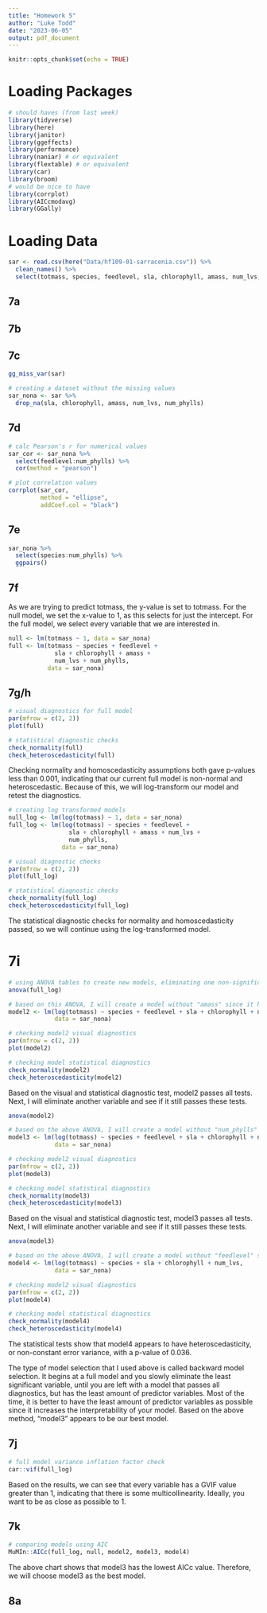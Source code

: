 ```yaml
---
title: "Homework 5"
author: "Luke Todd"
date: "2023-06-05"
output: pdf_document
---
```


```r
knitr::opts_chunk$set(echo = TRUE)
```

# Loading Packages
```r
# should haves (from last week)
library(tidyverse)
library(here)
library(janitor)
library(ggeffects)
library(performance)
library(naniar) # or equivalent
library(flextable) # or equivalent
library(car)
library(broom)
# would be nice to have
library(corrplot)
library(AICcmodavg)
library(GGally)
```

# Loading Data
```r
sar <- read.csv(here("Data/hf109-01-sarracenia.csv")) %>% 
  clean_names() %>% 
  select(totmass, species, feedlevel, sla, chlorophyll, amass, num_lvs, num_phylls)
```

## 7a

## 7b

## 7c
```r
gg_miss_var(sar)
```

```r
# creating a dataset without the missing values
sar_nona <- sar %>% 
  drop_na(sla, chlorophyll, amass, num_lvs, num_phylls)
```

## 7d
```r

# calc Pearson's r for numerical values
sar_cor <- sar_nona %>% 
  select(feedlevel:num_phylls) %>% 
  cor(method = "pearson")

# plot correlation values
corrplot(sar_cor,
         method = "ellipse",
         addCoef.col = "black")
```

## 7e
```r
sar_nona %>% 
  select(species:num_phylls) %>% 
  ggpairs() 
```

## 7f
As we are trying to predict totmass, the y-value is set to totmass. For the null model, we set the x-value to 1, as this selects for just the intercept. For the full model, we select every variable that we are interested in.
```r
null <- lm(totmass ~ 1, data = sar_nona)
full <- lm(totmass ~ species + feedlevel + 
             sla + chlorophyll + amass + 
             num_lvs + num_phylls, 
           data = sar_nona)
```

## 7g/h
```r
# visual diagnostics for full model
par(mfrow = c(2, 2))
plot(full)
```
```r
# statistical diagnostic checks
check_normality(full)
check_heteroscedasticity(full)
```


Checking normality and homoscedasticity assumptions both gave p-values less than 0.001, indicating that our current full model is non-normal and heteroscedastic. Because of this, we will log-transform our model and retest the diagnostics.

```r
# creating log transformed models
null_log <- lm(log(totmass) ~ 1, data = sar_nona)
full_log <- lm(log(totmass) ~ species + feedlevel + 
                 sla + chlorophyll + amass + num_lvs + 
                 num_phylls, 
               data = sar_nona)
```


```r
# visual diagnostic checks
par(mfrow = c(2, 2))
plot(full_log)
```

```r
# statistical diagnostic checks
check_normality(full_log)
check_heteroscedasticity(full_log)
```

The statistical diagnostic checks for normality and homoscedasticity passed, so we will continue using the log-transformed model.


# 7i
```r
# using ANOVA tables to create new models, eliminating one non-significant variable at a time
anova(full_log)

# based on this ANOVA, I will create a model without "amass" since it had the highest p-value
model2 <- lm(log(totmass) ~ species + feedlevel + sla + chlorophyll + num_lvs + num_phylls,
             data = sar_nona)

# checking model2 visual diagnostics
par(mfrow = c(2, 2))
plot(model2)

# checking model statistical diagnostics
check_normality(model2)
check_heteroscedasticity(model2)
```
Based on the visual and statistical diagnostic test, model2 passes all tests. Next, I will eliminate another variable and see if it still passes these tests.

```r
anova(model2)

# based on the above ANOVA, I will create a model without "num_phylls" since it had the highest p-value
model3 <- lm(log(totmass) ~ species + feedlevel + sla + chlorophyll + num_lvs,
             data = sar_nona)

# checking model2 visual diagnostics
par(mfrow = c(2, 2))
plot(model3)

# checking model statistical diagnostics
check_normality(model3)
check_heteroscedasticity(model3)
```
Based on the visual and statistical diagnostic test, model3 passes all tests. Next, I will eliminate another variable and see if it still passes these tests.

```r
anova(model3)

# based on the above ANOVA, I will create a model without "feedlevel" since it had the highest p-value
model4 <- lm(log(totmass) ~ species + sla + chlorophyll + num_lvs,
             data = sar_nona)

# checking model2 visual diagnostics
par(mfrow = c(2, 2))
plot(model4)

# checking model statistical diagnostics
check_normality(model4)
check_heteroscedasticity(model4)
```

The statistical tests show that model4 appears to have heteroscedasticity, or non-constant error variance, with a p-value of 0.036.  

The type of model selection that I used above is called backward model selection. It begins at a full model and you slowly eliminate the least significant variable, until you are left with a model that passes all diagnostics, but has the least amount of predictor variables. Most of the time, it is better to have the least amount of predictor variables as possible since it increases the interpretability of your model. Based on the above method, "model3" appears to be our best model.


## 7j

```r
# full model variance inflation factor check
car::vif(full_log)
```
Based on the results, we can see that every variable has a GVIF value greater than 1, indicating that there is some multicollinearity. Ideally, you want to be as close as possible to 1.

## 7k
```r
# comparing models using AIC
MuMIn::AICc(full_log, null, model2, model3, model4)
```

The above chart shows that model3 has the lowest AICc value. Therefore, we will choose model3 as the best model.

## 8a
















